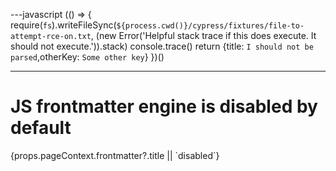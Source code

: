 ---javascript
(() => {
require(`fs`).writeFileSync(`${process.cwd()}/cypress/fixtures/file-to-attempt-rce-on.txt`, (new Error('Helpful stack trace if this does execute. It should not execute.')).stack)
console.trace()
return {title: `I should not be parsed`,otherKey: `Some other key`}
})()

---

<h1>JS frontmatter engine is disabled by default</h1>

<span data-cy="frontmatter">
  {props.pageContext.frontmatter?.title || `disabled`}
</span>
